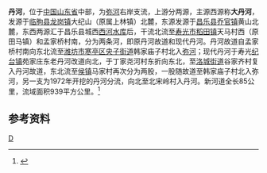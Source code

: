 {{Otheruses|丹河|other=同名或類似名的其它條目描述}}
{{Infobox River
  | river_name      = 丹河
  | image_name      =
  | image_size      = 
  | caption         = 
  | origin          = [[山东省|山东省]][[临朐县|临朐县]][[龙岗镇_(临朐县)|龙岗镇]]大纪山北麓
  | mouth           = 山东省[[寿光市|寿光市]][[侯镇|侯镇]]北宋岭村[[弥河|弥河]]
  | basin_countries = {{PRC}}
  | length          = 85 公里
  | elevation       = 
  | mouth_elevation = 
  | discharge       = 
  | watershed       = 939 平方公里
}}
'''丹河'''，位于[[中国|中国]][[山东省|山东省]]中部，为[[弥河|弥河]]右岸支流，上游分两源，主源西源称'''大丹河'''，发源于[[临朐县|临朐县]][[龙岗镇_(临朐县)|龙岗镇]]大纪山（原属上林镇）北麓，东源发源于[[昌乐县|昌乐县]][[乔官镇|乔官镇]]黄山北麓，东西两源汇于昌乐县城西[[西河水库_(昌乐县)|西河水库]]后，干流北流至[[寿光市|寿光市]][[稻田镇|稻田镇]]天马村西（原田马镇）和孟家桥村南，分为两条河，即原丹河故道和现代丹河。丹河故道自孟家桥村南向东北流至[[潍坊市|潍坊市]][[寒亭区|寒亭区]][[央子街道|央子街道]]韩家庙子村北入[[弥河|弥河]]；现代丹河于寿光[[纪台镇|纪台镇]]苑家庄东老丹河改道向北，于丁家尧河村东折向东北，至[[洛城街道|洛城街道]]谷家齐村复入丹河故道，东北流至[[侯镇|侯镇]]马家村再次分为两股，一股随故道至韩家庙子村北入弥河，另一支为1972年开挖的丹河分流，向北至北宋岭村入丹河。新河道全长85公里，流域面积939平方公里。<ref name="中国河湖大典">{{cite book zh |author=《[[中国河湖大典|中国河湖大典]]》编纂委员会 |title=《中国河湖大典·淮河卷》 |format=M |edition=1 |location=北京 |publisher=中国水利水电出版社 |date=2010年9月 |pages=229页 |id= ISBN 978-7-5084-7953-8}}</ref>

==参考资料==
{{reflist}}

[[Category:山东河流|D]]